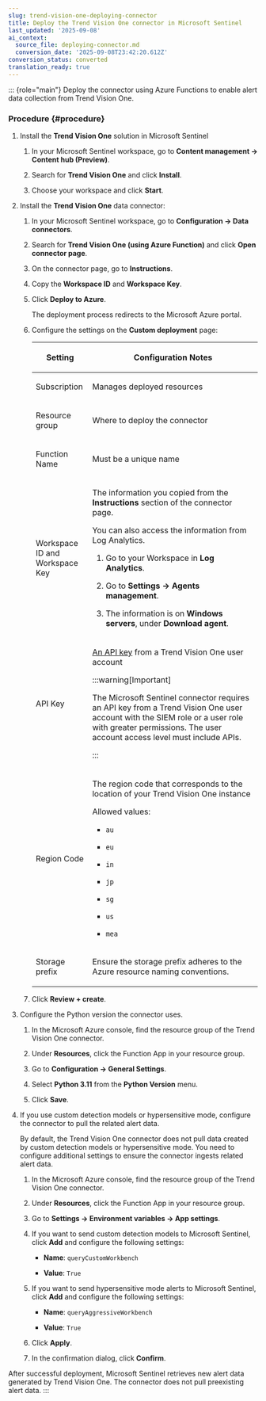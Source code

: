 ```yaml
---
slug: trend-vision-one-deploying-connector
title: Deploy the Trend Vision One connector in Microsoft Sentinel
last_updated: '2025-09-08'
ai_context:
  source_file: deploying-connector.md
  conversion_date: '2025-09-08T23:42:20.612Z'
conversion_status: converted
translation_ready: true
---
```


::: {role="main"}
Deploy the connector using Azure Functions to enable alert data collection from Trend Vision One.

### Procedure {#procedure}

1.  Install the **Trend Vision One** solution in Microsoft Sentinel

    1.  In your Microsoft Sentinel workspace, go to **Content management → Content hub (Preview)**.

    2.  Search for **Trend Vision One** and click **Install**.

    3.  Choose your workspace and click **Start**.

2.  Install the **Trend Vision One** data connector:

    1.  In your Microsoft Sentinel workspace, go to **Configuration → Data connectors**.

    2.  Search for **Trend Vision One (using Azure Function)** and click **Open connector page**.

    3.  On the connector page, go to **Instructions**.

    4.  Copy the **Workspace ID** and **Workspace Key**.

    5.  Click **Deploy to Azure**.

        The deployment process redirects to the Microsoft Azure portal.

    6.  Configure the settings on the **Custom deployment** page:

        <table>
        <colgroup>
        <col style="width: 25%" />
        <col style="width: 75%" />
        </colgroup>
        <thead>
        <tr>
        <th><p>Setting</p></th>
        <th><p>Configuration Notes</p></th>
        </tr>
        </thead>
        <tbody>
        <tr>
        <td><p>Subscription</p></td>
        <td><p>Manages deployed resources</p></td>
        </tr>
        <tr>
        <td><p>Resource group</p></td>
        <td><p>Where to deploy the connector</p></td>
        </tr>
        <tr>
        <td><p>Function Name</p></td>
        <td><p>Must be a unique name</p></td>
        </tr>
        <tr>
        <td><p>Workspace ID and Workspace Key</p></td>
        <td><p>The information you copied from the <strong>Instructions</strong> section of the connector page.</p>
        <p>You can also access the information from Log Analytics.</p>
        <ol>
        <li><p>Go to your Workspace in <strong>Log Analytics</strong>.</p></li>
        <li><p>Go to <strong>Settings → Agents management</strong>.</p></li>
        <li><p>The information is on <strong>Windows servers</strong>, under <strong>Download agent</strong>.</p></li>
        </ol></td>
        </tr>
        <tr>
        <td><p>API Key</p></td>
        <td><p><a href="trend-vision-one-api-keys-third-party-apps">An API key</a> from a Trend Vision One user account</p>
        

        :::warning[Important]
        
        <p>The Microsoft Sentinel connector requires an API key from a Trend Vision One user account with the SIEM role or a user role with greater permissions. The user account access level must include APIs.</p>
        

        :::

        </td>
        </tr>
        <tr>
        <td><p>Region Code</p></td>
        <td><p>The region code that corresponds to the location of your Trend Vision One instance</p>
        <p>Allowed values:</p>
        <ul>
        <li><p><code>au</code></p></li>
        <li><p><code>eu</code></p></li>
        <li><p><code>in</code></p></li>
        <li><p><code>jp</code></p></li>
        <li><p><code>sg</code></p></li>
        <li><p><code>us</code></p></li>
        <li><p><code>mea</code></p></li>
        </ul></td>
        </tr>
        <tr>
        <td><p>Storage prefix</p></td>
        <td><p>Ensure the storage prefix adheres to the Azure resource naming conventions.</p></td>
        </tr>
        </tbody>
        </table>

    7.  Click **Review + create**.

3.  Configure the Python version the connector uses.

    1.  In the Microsoft Azure console, find the resource group of the Trend Vision One connector.

    2.  Under **Resources**, click the Function App in your resource group.

    3.  Go to **Configuration → General Settings**.

    4.  Select **Python 3.11** from the **Python Version** menu.

    5.  Click **Save**.

4.  If you use custom detection models or hypersensitive mode, configure the connector to pull the related alert data.

    By default, the Trend Vision One connector does not pull data created by custom detection models or hypersensitive mode. You need to configure additional settings to ensure the connector ingests related alert data.

    1.  In the Microsoft Azure console, find the resource group of the Trend Vision One connector.

    2.  Under **Resources**, click the Function App in your resource group.

    3.  Go to **Settings → Environment variables → App settings**.

    4.  If you want to send custom detection models to Microsoft Sentinel, click **Add** and configure the following settings:

        - **Name**: `queryCustomWorkbench`

        - **Value**: `True`

    5.  If you want to send hypersensitive mode alerts to Microsoft Sentinel, click **Add** and configure the following settings:

        - **Name**: `queryAggressiveWorkbench`

        - **Value**: `True`

    6.  Click **Apply**.

    7.  In the confirmation dialog, click **Confirm**.

After successful deployment, Microsoft Sentinel retrieves new alert data generated by Trend Vision One. The connector does not pull preexisting alert data.
:::
